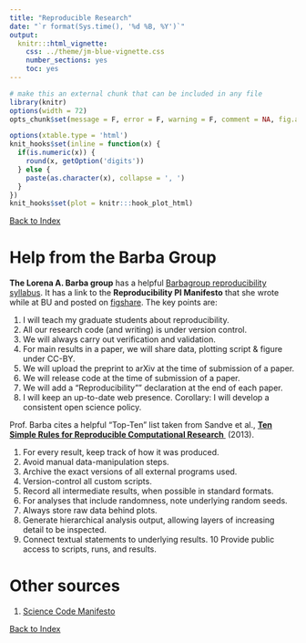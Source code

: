 ```yaml
---
title: "Reproducible Research"
date: "`r format(Sys.time(), '%d %B, %Y')`"
output:
  knitr:::html_vignette:
    css: ../theme/jm-blue-vignette.css
    number_sections: yes
    toc: yes
---
```


```r
# make this an external chunk that can be included in any file
library(knitr)
options(width = 72)
opts_chunk$set(message = F, error = F, warning = F, comment = NA, fig.align = 'center', dpi = 100, tidy = F, cache.path = '.cache/', fig.path = 'figure/')

options(xtable.type = 'html')
knit_hooks$set(inline = function(x) {
  if(is.numeric(x)) {
    round(x, getOption('digits'))
  } else {
    paste(as.character(x), collapse = ', ')
  }
})
knit_hooks$set(plot = knitr:::hook_plot_html)
```

[Back to Index](../README.html)

# Help from the Barba Group

**The Lorena A. Barba group** has a helpful [Barbagroup reproducibility syllabus](http://lorenabarba.com/blog/barbagroup-reproducibility-syllabus/). It has a link to the **Reproducibility PI Manifesto** that she wrote while at BU and posted on [figshare](https://figshare.com/articles/Reproducibility_PI_Manifesto/104539/1). The key points are:

1. I will teach my graduate students about reproducibility.
2. All our research code (and writing) is under version control.
3. We will always carry out verification and validation.
4. For main results in a paper, we will share data, plotting script & figure under CC-BY.
5. We will upload the preprint to arXiv at the time of submission of a paper.
6. We will release code at the time of submission of a paper.
7. We will add a "Reproducibility"" declaration at the end of each paper.
8. I will keep an up-to-date web presence. Corollary: I will develop a consistent open science policy.

Prof. Barba cites a helpful "Top-Ten" list taken from Sandve et al., [**Ten Simple Rules for Reproducible Computational Research **](http://journals.plos.org/ploscompbiol/article?id=10.1371/journal.pcbi.1003285) \ (2013).

1. For every result, keep track of how it was produced.
2. Avoid manual data-manipulation steps.
3. Archive the exact versions of all external programs used.
4. Version-control all custom scripts.
5. Record all intermediate results, when possible in standard formats.
6. For analyses that include randomness, note underlying random seeds.
7. Always store raw data behind plots.
8. Generate hierarchical analysis output, allowing layers of increasing detail to be inspected.
9. Connect textual statements to underlying results.
10 Provide public access to scripts, runs, and results.

# Other sources

1. [Science Code Manifesto](http://sciencecodemanifesto.org/)



[Back to Index](../README.html)
